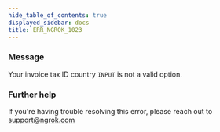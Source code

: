 ```yaml
---
hide_table_of_contents: true
displayed_sidebar: docs
title: ERR_NGROK_1023
---
```




### Message

Your invoice tax ID country `INPUT` is not a valid option.

<ErrorDetails error="err_ngrok_1023" />

### Further help

If you're having trouble resolving this error, please reach out to [support@ngrok.com](mailto:support@ngrok.com?subject=Help%20with%20ERR_NGROK_1023)
